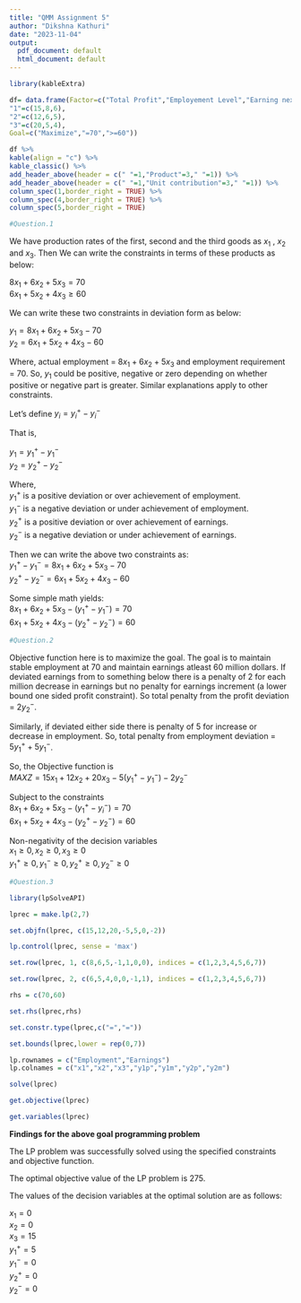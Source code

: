 ```yaml
---
title: "QMM Assignment 5"
author: "Dikshna Kathuri"
date: "2023-11-04"
output:
  pdf_document: default
  html_document: default
---
```


```r
library(kableExtra)
```

```r
df= data.frame(Factor=c("Total Profit","Employement Level","Earning next year"),
"1"=c(15,8,6),
"2"=c(12,6,5),
"3"=c(20,5,4),
Goal=c("Maximize","=70",">=60"))

df %>%
kable(align = "c") %>%
kable_classic() %>%
add_header_above(header = c(" "=1,"Product"=3," "=1)) %>%
add_header_above(header = c(" "=1,"Unit contribution"=3," "=1)) %>%
column_spec(1,border_right = TRUE) %>%
column_spec(4,border_right = TRUE) %>%
column_spec(5,border_right = TRUE)
```

```r
#Question.1
```

We have production rates of the first, second and the third goods as $x_1$ , $x_2$ and $x_3$. Then We can write the constraints in terms of these products as below:

$8x_1 + 6x_2 + 5x_3 = 70$ \
$6x_1 + 5x_2 + 4x_3 \ge 60$ \

We can write these two constraints in deviation form as below:

$y_1 = 8x_1 + 6x_2 + 5x_3 - 70$ \
$y_2 = 6x_1 + 5x_2 + 4x_3 - 60$ \ 

Where, actual employment = $8x_1 + 6x_2 + 5x_3$ and employment requirement = 70. So, $y_1$ could be positive, negative or zero depending on whether positive or negative part is greater. Similar explanations apply to other constraints.

Let's define $y_i = y_i^+ - y_i^-$ 

That is,

$y_1 = y_1^+ - y_1^-$ \
$y_2 = y_2^+ - y_2^-$ \

Where, \
$y_1^+$ is a positive deviation or over achievement of employment. \
$y_1^-$ is a negative deviation or under achievement of employment. \
$y_2^+$ is a positive deviation or over achievement of earnings. \
$y_2^-$ is a negative deviation or under achievement of earnings.

Then we can write the above two constraints as: \
$y_1^+ - y_1^- = 8x_1 + 6x_2 + 5x_3 - 70$ \
$y_2^+ - y_2^- = 6x_1 + 5x_2 + 4x_3 - 60$ \

Some simple math yields: \
$8x_1 + 6x_2 + 5x_3 - (y_1^+ - y_1^-) = 70$ \
$6x_1 + 5x_2 + 4x_3 - (y_2^+ - y_2^-) = 60$

```r
#Question.2
```

Objective function here is to maximize the goal. The goal is to maintain stable employment at 70 and maintain earnings atleast 60 million dollars. If deviated earnings from to something below there is a penalty of 2 for each million decrease in earnings but no penalty for earnings increment (a lower bound one sided profit constraint). So total penalty from the profit
deviation = $2y_2^-$.

Similarly, if deviated either side there is penalty of 5 for increase or decrease in employment. So, total penalty from employment deviation = $5y_1^+ + 5y_1^-$.

So, the Objective function is \
$MAX Z = 15x_1 + 12x_2 + 20x_3 - 5(y_1^+ - y_1^-) - 2y_2^-$ \

Subject to the constraints \
$8x_1 + 6x_2 + 5x_3 - (y_1^+ - y_i^-) = 70$ \
$6x_1 + 5x_2 + 4x_3 - (y_2^+ - y_2^-) = 60$ 

Non-negativity of the decision variables \
$x_1 \ge 0, x_2 \ge 0, x_3 \ge 0$ \
$y_1^+ \ge 0,  y_1^- \ge 0, y_2^+ \ge 0, y_2^- \ge 0$

```r
#Question.3

library(lpSolveAPI)

lprec = make.lp(2,7)

set.objfn(lprec, c(15,12,20,-5,5,0,-2))

lp.control(lprec, sense = 'max')
```
```r
set.row(lprec, 1, c(8,6,5,-1,1,0,0), indices = c(1,2,3,4,5,6,7))

set.row(lprec, 2, c(6,5,4,0,0,-1,1), indices = c(1,2,3,4,5,6,7))

rhs = c(70,60)

set.rhs(lprec,rhs)

set.constr.type(lprec,c("=","="))

set.bounds(lprec,lower = rep(0,7))

lp.rownames = c("Employment","Earnings")
lp.colnames = c("x1","x2","x3","y1p","y1m","y2p","y2m")

solve(lprec)
```

```r
get.objective(lprec)
```

```r
get.variables(lprec)
```

**Findings for the above goal programming problem**

The LP problem was successfully solved using the specified constraints and objective function. \

The optimal objective value of the LP problem is $275$. \

The values of the decision variables at the optimal solution are as follows: \

$x_1 = 0$ \
$x_2 = 0$ \
$x_3 = 15$ \
$y_1^+ = 5$ \
$y_1^- = 0$ \
$y_2^+ = 0$ \
$y_2^- = 0$ \
